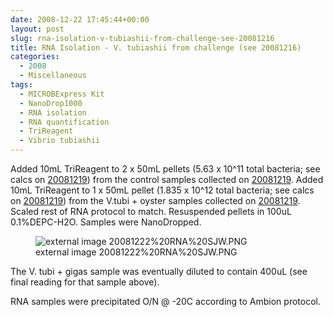 ```yaml
---
date: 2008-12-22 17:45:44+00:00
layout: post
slug: rna-isolation-v-tubiashii-from-challenge-see-20081216
title: RNA Isolation - V. tubiashii from challenge (see 20081216)
categories:
  - 2008
  - Miscellaneous
tags:
  - MICROBExpress Kit
  - NanoDrop1000
  - RNA isolation
  - RNA quantification
  - TriReagent
  - Vibrio tubiashii
---
```


Added 10mL TriReagent to 2 x 50mL pellets (5.63 x 10^11 total bacteria; see calcs on [20081219](https://genefish.wikispaces.com/Sam%27s+Notebook#sjw20081219)) from the control samples collected on [20081219](http://genefish.wikispaces.com/Sam%27s+Notebook#sjw20081219). Added 10mL TriReagent to 1 x 50mL pellet (1.835 x 10^12 total bacteria; see calcs on [20081219](http://genefish.wikispaces.com/Sam%27s+Notebook#sjw20081219)) from the V.tubi + oyster samples collected on [20081219](http://genefish.wikispaces.com/Sam%27s+Notebook#sjw20081219). Scaled rest of RNA protocol to match. Resuspended pellets in 100uL 0.1%DEPC-H2O. Samples were NanoDropped.

![external image 20081222%20RNA%20SJW.PNG](https://eagle.fish.washington.edu/Arabidopsis/RNA%20Spec%20Readings/20081222%20RNA%20SJW.PNG)

The V. tubi + gigas sample was eventually diluted to contain 400uL (see final reading for that sample above).

RNA samples were precipitated O/N @ -20C according to Ambion protocol.
